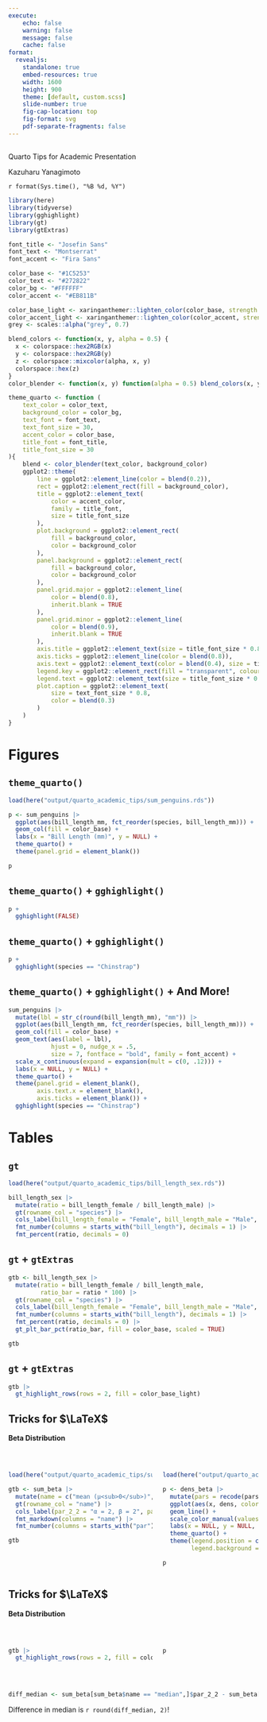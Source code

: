 ```yaml
---
execute:
    echo: false
    warning: false
    message: false
    cache: false
format:
  revealjs:
    standalone: true
    embed-resources: true
    width: 1600
    height: 900
    theme: [default, custom.scss]
    slide-number: true
    fig-cap-location: top
    fig-format: svg
    pdf-separate-fragments: false
---
```


## {background-image="https://source.unsplash.com/F2KRf_QfCqw" visibility="uncounted"}

::: {.title}
Quarto Tips for Academic Presentation
:::

::: {.author}
Kazuharu Yanagimoto
:::

::: {.date}
`r format(Sys.time(), "%B %d, %Y")`
:::


```r
library(here)
library(tidyverse)
library(gghighlight)
library(gt)
library(gtExtras)
```


```r
font_title <- "Josefin Sans"
font_text <- "Montserrat"
font_accent <- "Fira Sans"

color_base <- "#1C5253"
color_text <- "#272822"
color_bg <- "#FFFFFF"
color_accent <- "#EB811B"

color_base_light <- xaringanthemer::lighten_color(color_base, strength = 0.33)
color_accent_light <- xaringanthemer::lighten_color(color_accent, strength = 0.33)
grey <- scales::alpha("grey", 0.7)
```


```r
blend_colors <- function(x, y, alpha = 0.5) {
  x <- colorspace::hex2RGB(x)
  y <- colorspace::hex2RGB(y)
  z <- colorspace::mixcolor(alpha, x, y)
  colorspace::hex(z)
}
color_blender <- function(x, y) function(alpha = 0.5) blend_colors(x, y, alpha)

theme_quarto <- function (
    text_color = color_text,
    background_color = color_bg,
    text_font = font_text,
    text_font_size = 30,
    accent_color = color_base,
    title_font = font_title,
    title_font_size = 30
){
    blend <- color_blender(text_color, background_color)
    ggplot2::theme(
        line = ggplot2::element_line(color = blend(0.2)),
        rect = ggplot2::element_rect(fill = background_color),
        title = ggplot2::element_text(
            color = accent_color,
            family = title_font,
            size = title_font_size
        ),
        plot.background = ggplot2::element_rect(
            fill = background_color,
            color = background_color
        ),
        panel.background = ggplot2::element_rect(
            fill = background_color,
            color = background_color
        ),
        panel.grid.major = ggplot2::element_line(
            color = blend(0.8),
            inherit.blank = TRUE
        ),
        panel.grid.minor = ggplot2::element_line(
            color = blend(0.9),
            inherit.blank = TRUE
        ),
        axis.title = ggplot2::element_text(size = title_font_size * 0.8),
        axis.ticks = ggplot2::element_line(color = blend(0.8)),
        axis.text = ggplot2::element_text(color = blend(0.4), size = title_font_size * 0.7),
        legend.key = ggplot2::element_rect(fill = "transparent", colour = NA),
        legend.text = ggplot2::element_text(size = title_font_size * 0.8, family = title_font),
        plot.caption = ggplot2::element_text(
            size = text_font_size * 0.8,
            color = blend(0.3)
        )
    )
}
```

# Figures {background-color="#1C5253" visibility="uncounted"}

## `theme_quarto()`


```r
load(here("output/quarto_academic_tips/sum_penguins.rds"))

p <- sum_penguins |>
  ggplot(aes(bill_length_mm, fct_reorder(species, bill_length_mm))) +
  geom_col(fill = color_base) +
  labs(x = "Bill Length (mm)", y = NULL) +
  theme_quarto() +
  theme(panel.grid = element_blank())

p
```

## `theme_quarto()` + `gghighlight()`

```r
p +
  gghighlight(FALSE)
```


## `theme_quarto()` + `gghighlight()` {visibility="uncounted"}

```r
p +
  gghighlight(species == "Chinstrap")
```

## `theme_quarto()` + `gghighlight()` + And More!


```r
sum_penguins |>
  mutate(lbl = str_c(round(bill_length_mm), "mm")) |>
  ggplot(aes(bill_length_mm, fct_reorder(species, bill_length_mm))) +
  geom_col(fill = color_base) +
  geom_text(aes(label = lbl),
            hjust = 0, nudge_x = .5,
            size = 7, fontface = "bold", family = font_accent) +
  scale_x_continuous(expand = expansion(mult = c(0, .12))) +
  labs(x = NULL, y = NULL) +
  theme_quarto() +
  theme(panel.grid = element_blank(),
        axis.text.x = element_blank(),
        axis.ticks = element_blank()) +
  gghighlight(species == "Chinstrap")
```

# Tables {background-color="#1C5253" visibility="uncounted"}

## `gt`

```r
load(here("output/quarto_academic_tips/bill_length_sex.rds"))

bill_length_sex |>
  mutate(ratio = bill_length_female / bill_length_male) |>
  gt(rowname_col = "species") |>
  cols_label(bill_length_female = "Female", bill_length_male = "Male", ratio = "Pct.") |>
  fmt_number(columns = starts_with("bill_length"), decimals = 1) |>
  fmt_percent(ratio, decimals = 0)
```


## `gt` + `gtExtras`

```r
gtb <- bill_length_sex |>
  mutate(ratio = bill_length_female / bill_length_male,
         ratio_bar = ratio * 100) |>
  gt(rowname_col = "species") |>
  cols_label(bill_length_female = "Female", bill_length_male = "Male", ratio_bar = "Female/Male", ratio = "Pct.") |>
  fmt_number(columns = starts_with("bill_length"), decimals = 1) |>
  fmt_percent(ratio, decimals = 0) |>
  gt_plt_bar_pct(ratio_bar, fill = color_base, scaled = TRUE)

gtb
```


## `gt` + `gtExtras` {visibility="uncounted"}


```r
gtb |>
  gt_highlight_rows(rows = 2, fill = color_base_light)
```


## Tricks for $\LaTeX$

**Beta Distribution**

<br>

:::: {.columns}
::: {.column width="60%"}

```r
load(here("output/quarto_academic_tips/sum_beta.rds"))

gtb <- sum_beta |>
  mutate(name = c("mean (μ<sub>0</sub>)", "median", "variance (σ<sup>2</sup>)")) |>
  gt(rowname_col = "name") |>
  cols_label(par_2_2 = "α = 2, β = 2", par_2_5 = "α = 2, β = 5") |>
  fmt_markdown(columns = "name") |>
  fmt_number(columns = starts_with("par"), decimals = 2)

gtb
```

:::
::: {.column width="40%"}

```r
load(here("output/quarto_academic_tips/dens_beta.rds"))

p <- dens_beta |>
  mutate(pars = recode(pars, "par_2_2" = "α = 2, β = 2", "par_2_5" = "α = 2, β = 5")) |>
  ggplot(aes(x, dens, color = pars)) +
  geom_line() +
  scale_color_manual(values = c(color_base, color_accent)) +
  labs(x = NULL, y = NULL, color = NULL) +
  theme_quarto() +
  theme(legend.position = c(.85, .9),
        legend.background = element_blank())

p
```


:::
::::


## Tricks for $\LaTeX$ {visibility="uncounted"}

**Beta Distribution**

<br>

:::: {.columns}
::: {.column width="60%"}

```r
gtb |>
  gt_highlight_rows(rows = 2, fill = color_base_light)
```

:::
::: {.column width="40%"}

```r
p
```


:::
::::

<br>

```r
diff_median <- sum_beta[sum_beta$name == "median",]$par_2_2 - sum_beta[sum_beta$name == "median",]$par_2_5
```

::: {.message}
Difference in median is `r round(diff_median, 2)`!
:::